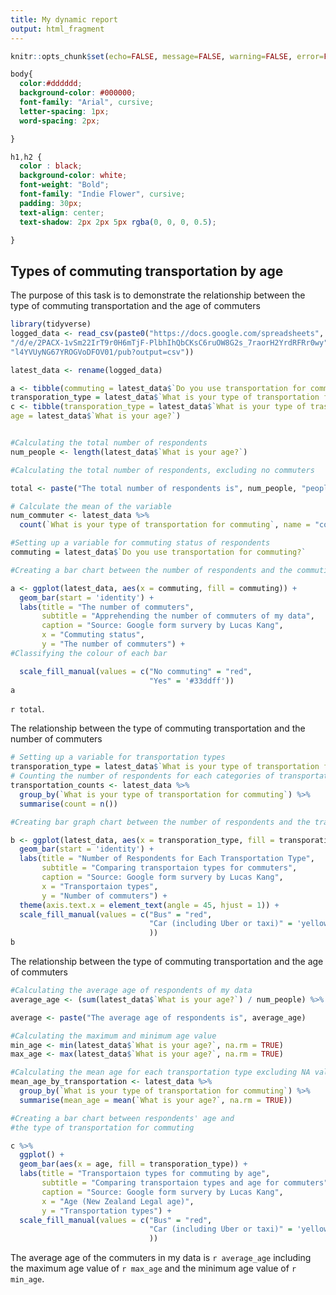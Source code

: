 ```yaml
---
title: My dynamic report
output: html_fragment
---
```


```r
knitr::opts_chunk$set(echo=FALSE, message=FALSE, warning=FALSE, error=FALSE)

```

```css

body{
  color:#dddddd;
  background-color: #000000;
  font-family: "Arial", cursive;
  letter-spacing: 1px;
  word-spacing: 2px;

}

h1,h2 {
  color : black;
  background-color: white;
  font-weight: "Bold";
  font-family: "Indie Flower", cursive;
  padding: 30px;
  text-align: center;
  text-shadow: 2px 2px 5px rgba(0, 0, 0, 0.5);

}

```

## Types of commuting transportation by age 

The purpose of this task is to demonstrate the relationship between the type of commuting transportation and the age of commuters

```r
library(tidyverse)
logged_data <- read_csv(paste0("https://docs.google.com/spreadsheets",
"/d/e/2PACX-1vSm22IrT9r0H6mTjF-PlbhIhQbCKsC6ruOW8G2s_7raorH2YrdRFRr0wy",
"l4YVUyNG67YROGVoDFOV01/pub?output=csv"))

latest_data <- rename(logged_data)

a <- tibble(commuting = latest_data$`Do you use transportation for commuting?`, age = latest_data$`What is your age?`)
transporation_type = latest_data$`What is your type of transportation for commuting`
c <- tibble(transporation_type = latest_data$`What is your type of trasportation for commuting`, 
age = latest_data$`What is your age?`)


#Calculating the total number of respondents
num_people <- length(latest_data$`What is your age?`)

#Calculating the total number of respondents, excluding no commuters

total <- paste("The total number of respondents is", num_people, "people")

# Calculate the mean of the variable
num_commuter <- latest_data %>%
  count(`What is your type of transportation for commuting`, name = "count")

#Setting up a variable for commuting status of respondents
commuting = latest_data$`Do you use transportation for commuting?`

#Creating a bar chart between the number of respondents and the commuting status

a <- ggplot(latest_data, aes(x = commuting, fill = commuting)) +
  geom_bar(start = 'identity') +
  labs(title = "The number of commuters",
       subtitle = "Apprehending the number of commuters of my data",
       caption = "Source: Google form survery by Lucas Kang",
       x = "Commuting status",
       y = "The number of commuters") +
#Classifying the colour of each bar

  scale_fill_manual(values = c("No commuting" = "red",
                               "Yes" = '#33ddff'))
a
```

`r total`. 

The relationship between the type of commuting transportation and the number of commuters

```r
# Setting up a variable for transportation types
transporation_type = latest_data$`What is your type of transportation for commuting`
# Counting the number of respondents for each categories of transportation types
transportation_counts <- latest_data %>%
  group_by(`What is your type of transportation for commuting`) %>%
  summarise(count = n())

#Creating bar graph chart between the number of respondents and the transportation types

b <- ggplot(latest_data, aes(x = transporation_type, fill = transporation_type)) +
  geom_bar(start = 'identity') +
  labs(title = "Number of Respondents for Each Transportation Type",
       subtitle = "Comparing transportaion types for commuters",
       caption = "Source: Google form survery by Lucas Kang",
       x = "Transportaion types",
       y = "Number of commuters") +
  theme(axis.text.x = element_text(angle = 45, hjust = 1)) +
  scale_fill_manual(values = c("Bus" = "red",
                               "Car (including Uber or taxi)" = 'yellow', "Motocycle" = 'green', "Walking" = 'blue'
                               ))
b

```

The relationship between the type of commuting transportation and the age of commuters

```r
#Calculating the average age of respondents of my data
average_age <- (sum(latest_data$`What is your age?`) / num_people) %>% round

average <- paste("The average age of respondents is", average_age)

#Calculating the maximum and minimum age value 
min_age <- min(latest_data$`What is your age?`, na.rm = TRUE)
max_age <- max(latest_data$`What is your age?`, na.rm = TRUE)

#Calculating the mean age for each transportation type excluding NA values
mean_age_by_transportation <- latest_data %>%
  group_by(`What is your type of transportation for commuting`) %>%
  summarise(mean_age = mean(`What is your age?`, na.rm = TRUE))

#Creating a bar chart between respondents' age and 
#the type of transportation for commuting

c %>%
  ggplot() +
  geom_bar(aes(x = age, fill = transporation_type)) +
  labs(title = "Transportaion types for commuting by age",
       subtitle = "Comparing transportaion types and age for commuters",
       caption = "Source: Google form survery by Lucas Kang",
       x = "Age (New Zealand Legal age)",
       y = "Transportation types") +
  scale_fill_manual(values = c("Bus" = "red",
                               "Car (including Uber or taxi)" = 'yellow', "Motocycle" = 'green', "Walking" = 'blue'
                               ))

```

The average age of the commuters in my data is `r average_age` including the maximum age value of `r max_age` and the minimum age value of `r min_age`.

